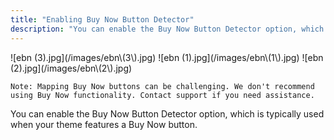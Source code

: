 ```yaml
---
title: "Enabling Buy Now Button Detector"
description: "You can enable the Buy Now Button Detector option, which is typically used when your theme features a Buy Now button."
---
```


<Steps>
  <Step title="Select your desired store under Stores.">
    ![ebn (3).jpg](/images/ebn\(3\).jpg)
  </Step>
  <Step title="Select Checkout and click on Publish to Shopify.">
    ![ebn (1).jpg](/images/ebn\(1\).jpg)
  </Step>
  <Step title="Enable the Buy Now Button Detector if you would like Apptics to detect buttons that go directly to checkout, bypassing the cart page. Usually includes quantity and variant selection.">
    ![ebn (2).jpg](/images/ebn\(2\).jpg)

    Note: Mapping Buy Now buttons can be challenging. We don't recommend using Buy Now functionality. Contact support if you need assistance.
  </Step>
</Steps>

You can enable the Buy Now Button Detector option, which is typically used when your theme features a Buy Now button.